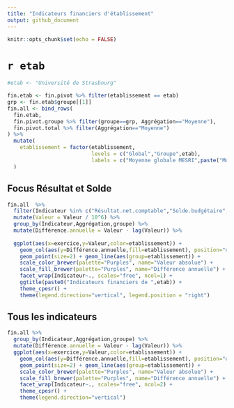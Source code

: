 ```yaml
---
title: "Indicateurs financiers d'établissement"
output: github_document
---
```

  
```r
knitr::opts_chunk$set(echo = FALSE)
```

# `r etab`

```r
#etab <- "Université de Strasbourg"

fin.etab <- fin.pivot %>% filter(etablissement == etab)
grp <- fin.etab$groupe[[1]]
fin.all <- bind_rows(
  fin.etab,
  fin.pivot.groupe %>% filter(groupe==grp, Aggrégation=="Moyenne"),
  fin.pivot.total %>% filter(Aggrégation=="Moyenne")
) %>%
  mutate(
    etablissement = factor(etablissement, 
                           levels = c("Global","Groupe",etab),
                           labels = c("Moyenne globale MESRI",paste("Moyenne du groupe",grp),etab))
  )
```


## Focus Résultat et Solde

```r
fin.all  %>%
  filter(Indicateur %in% c("Résultat.net.comptable","Solde.budgétaire","Acquisitions.d.immobilisations")) %>%
  mutate(Valeur = Valeur / 10^6) %>%
  group_by(Indicateur,Aggrégation,groupe) %>%
  mutate(Différence.annuelle = Valeur - lag(Valeur)) %>%
  
  ggplot(aes(x=exercice,y=Valeur,color=etablissement)) +
    geom_col(aes(y=Différence.annuelle,fill=etablissement), position="dodge", color=NA, alpha=0.5) +
    geom_point(size=2) + geom_line(aes(group=etablissement)) +
    scale_color_brewer(palette="Purples", name="Valeur absolue") +
    scale_fill_brewer(palette="Purples", name="Différence annuelle") +
    facet_wrap(Indicateur~., scales="free", ncol=1) +
    ggtitle(paste0("Indicateurs financiers de ",etab)) + 
    theme_cpesr() +
    theme(legend.direction="vertical", legend.position = "right")
```

## Tous les indicateurs

```r
fin.all %>% 
  group_by(Indicateur,Aggrégation,groupe) %>%
  mutate(Différence.annuelle = Valeur - lag(Valeur)) %>%
  ggplot(aes(x=exercice,y=Valeur,color=etablissement)) +
    geom_col(aes(y=Différence.annuelle,fill=etablissement), position="dodge", color=NA, alpha=0.5) +
    geom_point(size=2) + geom_line(aes(group=etablissement)) +
    scale_color_brewer(palette="Purples", name="Valeur absolue") +
    scale_fill_brewer(palette="Purples", name="Différence annuelle") +
    facet_wrap(Indicateur~., scales="free", ncol=2) +
    theme_cpesr() +
    theme(legend.direction="vertical")
```
